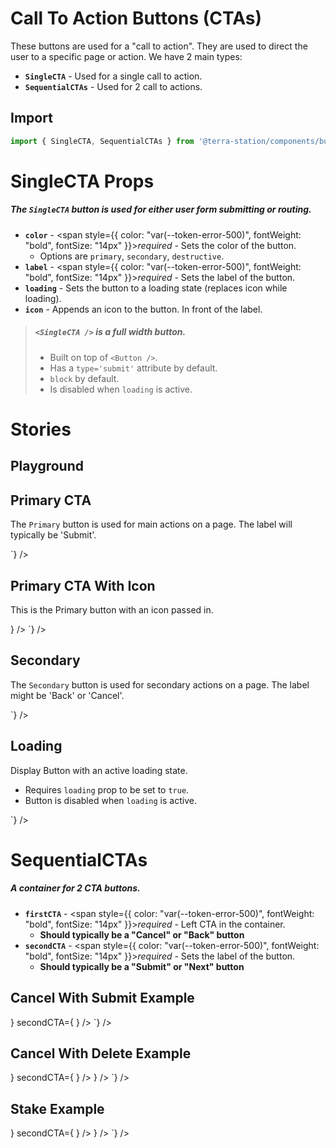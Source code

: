 
<Meta title='Components/Buttons/CTA' />

# Call To Action Buttons (CTAs)
These buttons are used for a "call to action".
They are used to direct the user to a specific page or action.
We have 2 main types:
* **`SingleCTA`** - Used for a single call to action.
* **`SequentialCTAs`** - Used for 2 call to actions.

## Import

```jsx
import { SingleCTA, SequentialCTAs } from '@terra-station/components/buttons';
```

# SingleCTA Props
##### The `SingleCTA` button is used for either user form submitting or routing.

* **`color`** - <span style={{ color: "var(--token-error-500)", fontWeight: "bold", fontSize: "14px" }}>*required*</span> - Sets the color of the button.
  * Options are `primary`, `secondary`, `destructive`.
* **`label`** - <span style={{ color: "var(--token-error-500)", fontWeight: "bold", fontSize: "14px" }}>*required*</span> - Sets the label of the button.
* **`loading`** - Sets the button to a loading state (replaces icon while loading).
* **`icon`** - Appends an icon to the button. In front of the label.

> ##### `<SingleCTA />` is a full width button.
> - Built on top of `<Button />`.
> - Has a `type='submit'` attribute by default.
> - `block` by default.
> - Is disabled when `loading` is active.

# Stories
## Playground
<div className='story_with_source_below'>
  <Canvas of={SingleCTAStories.Playground} />
  <Controls of={SingleCTAStories.Playground}/>
</div>

## Primary CTA
The `Primary` button is used for main actions on a page. The label will typically be 'Submit'.
<div className='story_with_source_below'>
  <Canvas of={SingleCTAStories.Primary} />
  <Source code={`
    <SingleCTA color='primary' label='Primary CTA' />
  `} />
</div>

## Primary CTA With Icon
This is the Primary button with an icon passed in.
<div className='story_with_source_below'>
  <Canvas of={SingleCTAStories.PrimaryWithIcon} sourceState="none" />
  <Source code={`
    <SingleCTA
  color='primary'
  label='Primary CTA'
  icon={<SmallCircleCheck fill='var(--token-light-white)' />}
/>
  `} />
</div>

## Secondary
The `Secondary` button is used for secondary actions on a page. The label might be 'Back' or 'Cancel'.
<div className='story_with_source_below'>
  <Canvas of={SingleCTAStories.Secondary} />
  <Source code={`
    <SingleCTA color='secondary' label='Secondary CTA' />
  `} />
</div>

## Loading
Display Button with an active loading state.
* Requires `loading` prop to be set to `true`.
* Button is disabled when `loading` is active.
<div className='story_with_source_below'>
  <Canvas of={SingleCTAStories.Loading} />
  <Source code={`
    <SingleCTA loading={true} label='Loading CTA' />
  `} />
</div>


# SequentialCTAs
##### A container for 2 CTA buttons.
* **`firstCTA`** - <span style={{ color: "var(--token-error-500)", fontWeight: "bold", fontSize: "14px" }}>*required*</span> - Left CTA in the container.
  * **Should typically be a "Cancel" or "Back" button**
* **`secondCTA`** - <span style={{ color: "var(--token-error-500)", fontWeight: "bold", fontSize: "14px" }}>*required*</span> - Sets the label of the button.
  * **Should typically be a "Submit" or "Next" button**


## Cancel With Submit Example
<div className='story_with_source_below'>
  <Canvas of={SequentialCTAStories.CancelWithSubmit} />
  <Source code={`
    <SequentialCTAs
  firstCTA={
    <SingleCTA
      color='secondary'
      label='Cancel'
    />
  }
  secondCTA={
    <SingleCTA
      color='primary'
      label='Submit'
    />
  }
/>
  `} />
</div>

## Cancel With Delete Example
<div className='story_with_source_below'>
  <Canvas of={SequentialCTAStories.CancelWithDelete} />
  <Source code={`
    <SequentialCTAs
  firstCTA={
    <SingleCTA
      color='secondary'
      label='Cancel'
    />
  }
  secondCTA={
    <SingleCTA
      color='destructive'
      label='Delete'
      icon={<TrashCan fill='var(--token-error-500)' stroke='var(--token-error-500)' />}
    />
  }
/>
  `} />
</div>

## Stake Example
<div className='story_with_source_below'>
  <Canvas of={SequentialCTAStories.StakeExample} />
  <Source code={`
    <SequentialCTAs
  firstCTA={
    <SingleCTA
      color='secondary'
      label='Claim Rewards'
    />
  }
  secondCTA={
    <SingleCTA
      color='primary'
      label='Stake'
      icon={<Stake fill='var(--token-light-white)' />}
    />
  }
/>
  `} />
</div>
